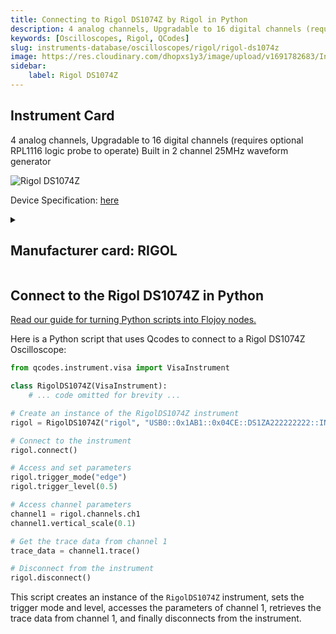```yaml
---
title: Connecting to Rigol DS1074Z by Rigol in Python
description: 4 analog channels, Upgradable to 16 digital channels (requires optional RPL1116 logic probe to operate) Built in 2 channel 25MHz waveform generator
keywords: [Oscilloscopes, Rigol, QCodes] 
slug: instruments-database/oscilloscopes/rigol/rigol-ds1074z 
image: https://res.cloudinary.com/dhopxs1y3/image/upload/v1691782683/Instruments/Oscilloscopes/Rigol-DS1074Z/Rigol-DS1074Z.jpg
sidebar:
    label: Rigol DS1074Z 
---
```



## Instrument Card

4 analog channels, Upgradable to 16 digital channels (requires optional RPL1116 logic probe to operate)
Built in 2 channel 25MHz waveform generator


![Rigol DS1074Z](https://res.cloudinary.com/dhopxs1y3/image/upload/v1691782683/Instruments/Oscilloscopes/Rigol-DS1074Z/Rigol-DS1074Z.jpg)

Device Specification: [here](/instruments-database/all-instruments)

<details style={{ marginTop: "15px"}}>
<summary><h2 style={{display:'inline'}}>Manufacturer card: RIGOL</h2></summary>

![RIGOL](https://res.cloudinary.com/dhopxs1y3/image/upload/v1692806170/Instruments/Vendor%20Logos/Rigol.png)

RIGOL Technologies, Inc. specializes in development and production of test and measuring equipment and is one of the fastest growing Chinese companies in this sphere.
RIGOL’s line of products includes [digital storage oscilloscopes](https://www.tmatlantic.com/e-store/index.php?SECTION_ID=227), [function/arbitrary waveform generators](https://www.tmatlantic.com/e-store/index.php?SECTION_ID=230), [digital multimeters](https://www.tmatlantic.com/e-store/index.php?SECTION_ID=233), PC-based devices compatible with LXI standard etc.

- Headquarters: Beijing, China
- Yearly Revenue (millions, USD): 23
- Vendor Website: [here](https://www.rigol.com/)

</details>


<FeaturedInstrumentVideo category="OSCILLOSCOPES" />

## Connect to the Rigol DS1074Z in Python

[Read our guide for turning Python scripts into Flojoy nodes.](https://docs.flojoy.ai/contribution/blocks/custom-flojoy-block/)



<Tabs>
<TabItem value="Flojoy" label="Flojoy" className="flojoy-instrument-tabs">

<SectionsCard category="OSCILLOSCOPES" manufacturer="Rigol"></SectionsCard>

</TabItem>
<TabItem value="QCodes" label="QCodes">

Here is a Python script that uses Qcodes to connect to a Rigol DS1074Z Oscilloscope:

```python
from qcodes.instrument.visa import VisaInstrument

class RigolDS1074Z(VisaInstrument):
    # ... code omitted for brevity ...

# Create an instance of the RigolDS1074Z instrument
rigol = RigolDS1074Z("rigol", "USB0::0x1AB1::0x04CE::DS1ZA222222222::INSTR")

# Connect to the instrument
rigol.connect()

# Access and set parameters
rigol.trigger_mode("edge")
rigol.trigger_level(0.5)

# Access channel parameters
channel1 = rigol.channels.ch1
channel1.vertical_scale(0.1)

# Get the trace data from channel 1
trace_data = channel1.trace()

# Disconnect from the instrument
rigol.disconnect()
```

This script creates an instance of the `RigolDS1074Z` instrument, sets the trigger mode and level, accesses the parameters of channel 1, retrieves the trace data from channel 1, and finally disconnects from the instrument.

</TabItem>
</Tabs>